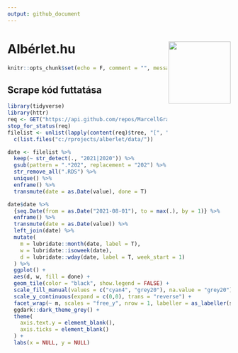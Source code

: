 ```yaml
---
output: github_document
---
```


# Albérlet.hu <img src="logo.png" align="right" width="140" height="140" />

```r
knitr::opts_chunk$set(echo = F, comment = "", message = F, warning = F)
```

## Scrape kód futtatása

```r
library(tidyverse)
library(httr)
req <- GET("https://api.github.com/repos/MarcellGranat/alberlet/git/trees/main?recursive=1")
stop_for_status(req)
filelist <- unlist(lapply(content(req)$tree, "[", "path"), use.names = F) %>% 
  c(list.files("c:/rprojects/alberlet/data/"))

date <- filelist %>% 
  keep(~ str_detect(., "2021|2020")) %>% 
  gsub(pattern = ".*202", replacement = "202") %>% 
  str_remove_all(".RDS") %>% 
  unique() %>% 
  enframe() %>% 
  transmute(date = as.Date(value), done = T)
```

```r
date$date %>% 
  {seq.Date(from = as.Date("2021-08-01"), to = max(.), by = 1)} %>% 
  enframe() %>% 
  transmute(date = as.Date(value)) %>% 
  left_join(date) %>% 
  mutate(
    m = lubridate::month(date, label = T),
    w = lubridate::isoweek(date),
    d = lubridate::wday(date, label = T, week_start = 1)
  ) %>% 
  ggplot() + 
  aes(d, w, fill = done) +
  geom_tile(color = "black", show.legend = FALSE) +
  scale_fill_manual(values = c("cyan4", "grey20"), na.value = "grey20") +
  scale_y_continuous(expand = c(0,0), trans = "reverse") +
  facet_wrap(~ m, scales = "free_y", nrow = 1, labeller = as_labeller(str_to_upper)) + 
  ggdark::dark_theme_grey() +
  theme(
    axis.text.y = element_blank(),
    axis.ticks = element_blank()
  ) +
  labs(x = NULL, y = NULL)
```

